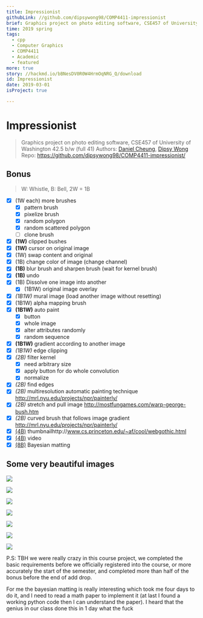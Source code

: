 ```yaml
---
title: Impressionist
githubLink: //github.com/dipsywong98/COMP4411-impressionist
brief: Graphics project on photo editing software, CSE457 of University of Washington
time: 2019 spring
tags:
  - cpp
  - Computer Graphics
  - COMP4411
  - Academic
  - featured
more: true
story: //hackmd.io/bBNesDV0R0W4HrmOqNRG_Q/download
id: Impressionist
date: 2019-03-01
isProject: true

---
```


# Impressionist
> Graphics project on photo editing software, CSE457 of University of
Washington
> 42.5 b/w (full 41)
> Authors: [Daniel Cheung](//github.com/danvim), [Dipsy Wong](//github.com/dipsywong98)
> Repo: https://github.com/dipsywong98/COMP4411-impressionist/
> 
## Bonus

> W: Whistle, B: Bell, 2W = 1B

- [x] (1W each) more brushes
  - [x] pattern brush
  - [x] pixelize brush
  - [x] random polygon
  - [x] random scattered polygon
  - [ ] clone brush
- [x] **(1W)** clipped bushes
- [x] **(1W)** cursor on original image
- [x] (1W) swap content and original
- [x] (1B) change color of image (change channel)
- [x] **(1B)** blur brush and sharpen brush (wait for kernel brush)
- [x] **(1B)** undo
- [x] (1B) Dissolve one image into another
  - [x] (1B1W) original image overlay
- [x] _(1B1W)_ mural image (load another image without resetting)
- [x] (1B1W) alpha mapping brush
- [x] **(1B1W)** auto paint
  - [x] button
  - [x] whole image
  - [x] alter attributes randomly
  - [x] random sequence
- [x] **(1B1W)** gradient according to another image
- [x] _(1B1W)_ edge clipping
- [x] _(2B)_ filter kernel
  - [x] need arbitrary size
  - [x] apply button for do whole convolution
  - [x] normalize
- [x] _(2B)_ find edges
- [x] _(2B)_ multiresolution automatic painting technique http://mrl.nyu.edu/projects/npr/painterly/
- [x] _(2B)_ stretch and pull image http://mostfungames.com/warp-george-bush.htm
- [x] _(2B)_ curved brush that follows image gradient http://mrl.nyu.edu/projects/npr/painterly/
- [x] <u>(4B)</u> thumbnailhttp://www.cs.princeton.edu/~af/cool/webgothic.html
- [x] <u>(4B)</u> video
- [x] <u>(8B)</u> Bayesian matting

## Some very beautiful images

![](https://user-images.githubusercontent.com/24851190/53626042-a88e1200-3c3f-11e9-8ac7-9383894bc832.png)

![](https://raw.githubusercontent.com/dipsywong98/COMP4411-impressionist/master/foreground.bmp)

![](https://raw.githubusercontent.com/dipsywong98/COMP4411-impressionist/master/background.bmp)

![](https://user-images.githubusercontent.com/24851190/53626078-c0fe2c80-3c3f-11e9-9fe6-79317f1c744c.png)

![](https://user-images.githubusercontent.com/5255292/53626349-75984e00-3c40-11e9-8e7e-3a30b04c607e.png)

![](https://user-images.githubusercontent.com/5255292/53626517-dfb0f300-3c40-11e9-92fe-e9883573ed77.png)

![](https://user-images.githubusercontent.com/5255292/53651343-6dacce00-3c81-11e9-8909-f69f4454ec98.png)

P.S: TBH we were really crazy in this course project, we completed the basic requirements before we officially registered into the course, or more accurately the start of the semester, and completed more than half of the bonus before the end of add drop. 

For me the bayesian matting is really interesting which took me four days to do it, and I need to read a math paper to implement it (at last I found a working python code then I can understand the paper). I heard that the genius in our class done this in 1 day what the fuck

    